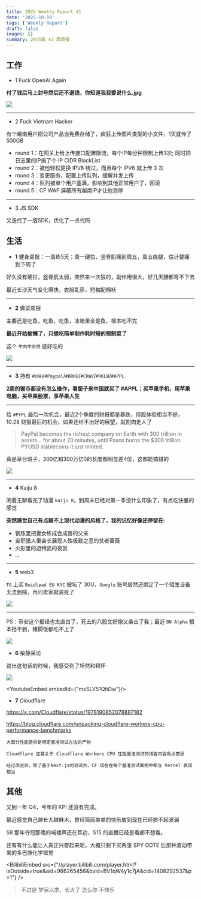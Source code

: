 ```yaml
---
title: 2025 Weekly Report 41
date: '2025-10-19'
tags: ['Weekly Report']
draft: false
images: []
summary: 2025第 41 周周报
---
```


<TOCInline toc={props.toc}/>

## 工作

- 1 Fuck OpenAI Again

**付了钱后马上封号然后还不退钱，你知道我我要说什么.jpg**

<div style={{display: "flex", justifyContent: "center"}}>
    <img
        style={{width: "500px"}}
        src="/static/images/2025-w41/openai.jpg"
    />
</div>

---

- 2 Fuck Vietnam Hacker

有个越南用户把公司产品当免费存储了，疯狂上传图片类型的小文件，1天就传了500GB

- round 1：在网关上给上传接口配置限流，每个IP每分钟限制上传3次; 同时把日志里的IP搞了个 IP CIDR BlackList
- round 2：被他轻松更换 IPV6 绕过，而且每个 IPV6 就上传 3 次
- round 3：变更服务，配置上传队列，缓解并发上传
- round 4：队列被单个用户塞满，影响到其他正常用户了，回滚
- round 5：CF WAF 屏蔽所有越南IP才让他消停

---

- 3 JS SDK

又迭代了一版SDK，优化了一点代码


## 生活

- **1** 健身周报：一周练5天；周一硬拉，竖脊肌痛到周五，周五练腿，估计要痛到下周了

好久没有硬拉，竖脊肌太弱，突然来一次狠的，副作用很大，好几天腰都弯不下去

最近长沙天气变化得快，衣服乱穿，短袖配棉袄

---

- **2** 做菜周报

主要还是吃鱼，吃鱼，吃鱼，冰箱里全是鱼，根本吃不完

**最近开始偷懒了，只想吃简单制作耗时短的预制菜了**

这个 `牛肉牛杂煲` 挺好吃的

<div style={{display: "flex", justifyContent: "center"}}>
    <img
        style={{width: "500px"}}
        src="/static/images/2025-w41/huoguo.jpg"
    />
</div>


---

- **3** 持有 `#UNH`/`#Paypal`/`#BRKB`/`#CRWV`/`#RKLB`/`#APPL`

**2周的猴市都没有怎么操作，看厨子来中国就买了 #APPL；买苹果手机，用苹果电脑，买苹果股票，享苹果人生**

---

给 `#PYPL` 最后一次机会，最近2个季度的财报都是暴跌，持股体验相当不好，10.28 财报最后的机会，如果还给不出好的展望，就割肉走人了

> PayPal becomes the richest company on Earth with 300 trillion in assets... for about 20 minutes, until Paxos burns the $300 trillion PYUSD stablecoins it just minted.

真是草台班子，300亿和300万亿0的长度都明显差4位，这都能搞错的

<div style={{display: "flex", justifyContent: "center"}}>
    <img
        style={{width: "500px"}}
        src="/static/images/2025-w41/pypl.png"
    />
</div>

---

- **4** Kaiju 8

闲着无聊看完了动漫 `kaiju 8`，到周末已经对第一季没什么印象了，有点吃快餐的感觉

**突然感觉自己有点跟不上现代动漫的风格了，我的记忆好像还停留在:**

- 钢炼里把妻女练成合成兽的父亲
- 全职猎人里会长展现人性极致之恶的贫者蔷薇
- 火影里的迈特凯的夜凯
- ...

---

- **5** web3

`TG` 上买 `Buidlpad EU KYC` 被坑了 30U，`Google` 账号居然还绑定了一个陌生设备无法删除，再问卖家就装死了

<div style={{display: "flex", justifyContent: "center"}}>
    <img
        style={{width: "500px"}}
        src="/static/images/2025-w41/eu_kyc.png"
    />
</div>

---

PS：币安这个报错也太直白了，死去的八股文好像又袭击了我；最近 `BN Alpha` 根本抢不到，猪脚饭都吃不上了

<div style={{display: "flex", justifyContent: "center"}}>
    <img
        style={{width: "500px"}}
        src="/static/images/2025-w41/redis-lock.jpg"
    />
</div>


- **6** 柴静采访

说出这句话的时候，我感受到了坦然和释怀

<div style={{display: "flex", justifyContent: "center"}}>
    <img
        style={{width: "500px"}}
        src="/static/images/2025-w41/history.jpg"
    />
</div>

<YoutubeEmbed embedId={"mxSLV51QhDw"}/>

- **7** Cloudflare

https://x.com/Cloudflare/status/1978190852078887182

https://blog.cloudflare.com/unpacking-cloudflare-workers-cpu-performance-benchmarks

```
大部分性能差异是特定基准测试方法的产物

Cloudflare 这篇关于 Cloudflare Workers CPU 性能基准测试的博客内容有点意思

经过改进后，除了基于Next.js的测试外，CF 现在在每个基准测试案例中都与 Vercel 表现相当
```

## 其他

又到一年 Q4，今年的 KPI 还没有完成。

最近感觉自己越长大越麻木，曾经简简单单的快乐放到现在已经掀不起波澜

S8 那年夺冠那晚的喊楼声还在耳边，S15 的直播已经是看都不想看。

还有有什么能让人真正兴奋起来呢，大概只剩下买两张 SPY ODTE 后那种波动带来的多巴胺化学错觉


<BilibiliEmbed src={"//player.bilibili.com/player.html?isOutside=true&aid=966265456&bvid=BV1qW4y1c7jA&cid=1408292537&p=1"} />

> 不过是 梦寐以求，长大了 怎么你 不快乐
